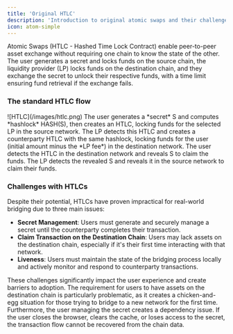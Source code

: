 ```yaml
---
title: 'Original HTLC'
description: 'Introduction to original atomic swaps and their challenges'
icon: atom-simple
---
```


Atomic Swaps (HTLC - Hashed Time Lock Contract) enable peer-to-peer asset exchange without requiring one chain to know the state of the other. The user generates a secret and locks funds on the source chain, the liquidity provider (LP) locks funds on the destination chain, and they exchange the secret to unlock their respective funds, with a time limit ensuring fund retrieval if the exchange fails.

### The standard HTLC flow

<Frame>
![HTLC](/images/htlc.png)
</Frame>

<Steps>
  <Step title="User Lock">
    The user generates a *secret* S and computes *hashlock* HASH(S), then creates an HTLC, locking funds for the selected LP in the source network.
  </Step>
  <Step title="LP Lock">
    The LP detects this HTLC and creates a counterparty HTLC with the same hashlock, locking funds for the user (initial amount minus the *LP fee*) in the destination network.
  </Step>
  <Step title="User Unlock">
    The user detects the HTLC in the destination network and reveals S to claim the funds.
  </Step>
  <Step title="LP Unlock">
    The LP detects the revealed S and reveals it in the source network to claim their funds.
  </Step>
</Steps>

### Challenges with HTLCs

Despite their potential, HTLCs have proven impractical for real-world bridging due to three main issues:

- **Secret Management**: Users must generate and securely manage a secret until the counterparty completes their transaction.
- **Claim Transaction on the Destination Chain**: Users may lack assets on the destination chain, especially if it's their first time interacting with that network.
- **Liveness**: Users must maintain the state of the bridging process locally and actively monitor and respond to counterparty transactions.

These challenges significantly impact the user experience and create barriers to adoption. The requirement for users to have assets on the destination chain is particularly problematic, as it creates a chicken-and-egg situation for those trying to bridge to a new network for the first time. Furthermore, the user managing the secret creates a dependency issue. If the user closes the browser, clears the cache, or loses access to the secret, the transaction flow cannot be recovered from the chain data.
